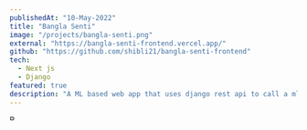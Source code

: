 ```yaml
---
publishedAt: "10-May-2022"
title: "Bangla Senti"
image: "/projects/bangla-senti.png"
external: "https://bangla-senti-frontend.vercel.app/"
github: "https://github.com/shibli21/bangla-senti-frontend"
tech:
  - Next js
  - Django
featured: true
description: "A ML based web app that uses django rest api to call a ml model to determine the sentiment of bangla text"
---
```


<Image
  alt="Beach Resort"
  src="/projects/bangla-senti.png"
  height="9"
  width="16"
  objectFit="cover"
  layout="responsive"
  priority
/>
